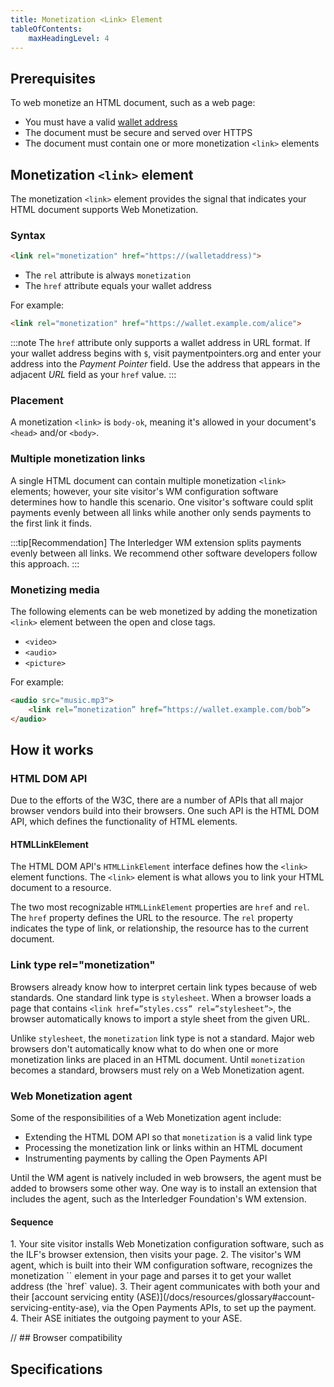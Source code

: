 ```yaml
---
title: Monetization <Link> Element
tableOfContents:
    maxHeadingLevel: 4
---
```



## Prerequisites

To web monetize an HTML document, such as a web page:
* You must have a valid [wallet address](/docs/wallet-address/wallets)
* The document must be secure and served over HTTPS
* The document must contain one or more monetization `<link>` elements

## Monetization `<link>` element

The monetization `<link>` element provides the signal that indicates your HTML document supports Web Monetization.

### Syntax

```html
<link rel="monetization" href="https://(walletaddress)">
```

* The `rel` attribute is always `monetization`
* The `href` attribute equals your wallet address

For example:

```html
<link rel="monetization" href="https://wallet.example.com/alice">
```

:::note
The `href` attribute only supports a wallet address in URL format. If your wallet address begins with `$`, visit <LinkOut href='https://paymentpointers.org/'>paymentpointers.org</LinkOut> and enter your address into the _Payment Pointer_ field. Use the address that appears in the adjacent _URL_ field as your `href` value.
:::

### Placement

A monetization `<link>` is `body-ok`, meaning it's allowed in your document's `<head>` and/or `<body>`.

### Multiple monetization links

A single HTML document can contain multiple monetization `<link>` elements; however, your site visitor's WM configuration software determines how to handle this scenario. One visitor's software could split payments evenly between all links while another only sends payments to the first link it finds. 

:::tip[Recommendation]
The Interledger WM extension splits payments evenly between all links. We recommend other software developers follow this approach.
:::

### Monetizing media 

The following elements can be web monetized by adding the monetization `<link>` element between the open and close tags.

* `<video>`
* `<audio>`
* `<picture>`

For example:

```html
<audio src="music.mp3">
    <link rel=”monetization” href=”https://wallet.example.com/bob”>
</audio>
```

## How it works

### HTML DOM API

Due to the efforts of the <LinkOut href="https://www.w3.org/">W3C</LinkOut>, there are a number of APIs that all major browser vendors build into their browsers. One such API is the <LinkOut href="https://developer.mozilla.org/en-US/docs/Web/API/HTML_DOM_API">HTML DOM API</LinkOut>, which defines the functionality of HTML elements.

#### HTMLLinkElement

The HTML DOM API's `HTMLLinkElement` interface defines how the `<link>` element functions. The `<link>` element is what allows you to link your HTML document to a resource. 

The two most recognizable `HTMLLinkElement` properties are `href` and `rel`. The `href` property defines the URL to the resource. The `rel` property indicates the type of link, or relationship, the resource has to the current document.

### Link type rel="monetization"

Browsers already know how to interpret certain link types because of web standards. One standard link type is `stylesheet`. When a browser loads a page that contains `<link href=”styles.css” rel=”stylesheet”>`, the browser automatically knows to import a style sheet from the given URL.

Unlike `stylesheet`, the `monetization` link type is not a standard. Major web browsers don't automatically know what to do when one or more monetization links are placed in an HTML document. Until `monetization` becomes a standard, browsers must rely on a Web Monetization agent.

### Web Monetization agent

Some of the responsibilities of a Web Monetization agent include:

* Extending the HTML DOM API so that `monetization` is a valid link type
* Processing the monetization link or links within an HTML document
* Instrumenting payments by calling the Open Payments API

Until the WM agent is natively included in web browsers, the agent must be added to browsers some other way. One way is to install an extension that includes the agent, such as the Interledger Foundation's WM extension.

#### Sequence

<Steps>
1. Your site visitor installs Web Monetization configuration software, such as the ILF's browser extension, then visits your page.
2. The visitor's WM agent, which is built into their WM configuration software, recognizes the monetization `<link>` element in your page and parses it to get your wallet address (the `href` value).
3. Their agent communicates with both your and their [account servicing entity (ASE)](/docs/resources/glossary#account-servicing-entity-ase), via the Open Payments APIs, to set up the payment.
4. Their ASE initiates the outgoing payment to your ASE.
</Steps>

<Hidden>

// ## Browser compatibility

<BrowserCompat json={data} />

</Hidden>

## Specifications

<Specification anchor='link-type-monetization' />
